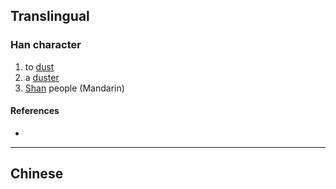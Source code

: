 {{character info/new}}
{{also|撣}}
==Translingual==

===Han character===
{{Han char|rn=64|rad=手|as=08|sn=11|four=|canj=QCWJ|ids=⿰扌单}}

# to [[dust]]
# a [[duster]]
# [[Shan]] people (Mandarin)

====References====
* {{Han ref|kx=0440.181|hdz=31906.050|uh=63B8|ud=25528}}

----

==Chinese==
{{zh-see|撣}}